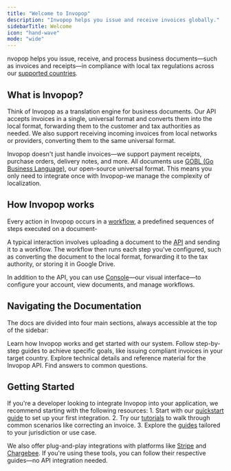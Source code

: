```yaml
---
title: "Welcome to Invopop"
description: "Invopop helps you issue and receive invoices globally."
sidebarTitle: Welcome
icon: "hand-wave"
mode: "wide"
---
```

nvopop helps you issue, receive, and process business documents—such as invoices and receipts—in compliance with local tax regulations across our [supported countries](https://www.invopop.com/coverage).

## What is Invopop?

Think of Invopop as a translation engine for business documents. Our API accepts invoices in a single, universal format and converts them into the local format, forwarding them to the customer and tax authorities as needed. We also support receiving incoming invoices from local networks or providers, converting them to the same universal format.

Invopop doesn't just handle invoices—we support payment receipts, purchase orders, delivery notes, and more. All documents use [GOBL (Go Business Language)](https://gobl.org/), our open-source universal format. This means you only need to integrate once with Invopop-we manage the complexity of localization.

## How Invopop works

Every action in Invopop occurs in a [workflow](/guides/features/workflows), a predefined sequences of steps executed on a document-


A typical interaction involves uploading a document to the [API](https://docs.invopop.com/api-ref/introduction) and sending it to a workflow. The workflow then runs each step you've configured, such as converting the document to the local format, forwarding it to the tax authority, or storing it in Google Drive.

In addition to the API, you can use [Console](https://console.invopop.com)—our visual interface—to configure your account, view documents, and manage workflows.

## Navigating the Documentation

The docs are divided into four main sections, always accessible at the top of the sidebar:

<CardGroup cols="2">
<Card title="Documentation" icon="book" href="/documentation">
	Learn how Invopop works and get started with our system.
</Card>
<Card title="Guides" icon="graduation-cap" href="/guides">
	Follow step-by-step guides to achieve specific goals, like issuing compliant invoices in your target country.
</Card>
<Card title="API Reference" icon="code" href="api-ref">
	Explore technical details and reference material for the Invopop API.
</Card>
<Card title="FAQ" icon="question" href="/faq">
	Find answers to common questions.
</Card>
</CardGroup>

## Getting Started

If you're a developer looking to integrate Invopop into your application, we recommend starting with the following resources:
	1.	Start with our [quickstart guide](/documentation/start-here/quickstart) to set up your first integration.
	2.	Try our [tutorials](/documentation/tutorials/correct-invoice) to walk through common scenarios like correcting an invoice.
	3.	Explore the [guides](/guides) tailored to your jurisdiction or use case.

We also offer plug-and-play integrations with platforms like [Stripe](/guides/features/stripe) and [Chargebee](/guides/features/chargebee). If you're using these tools, you can follow their respective guides—no API integration needed.
